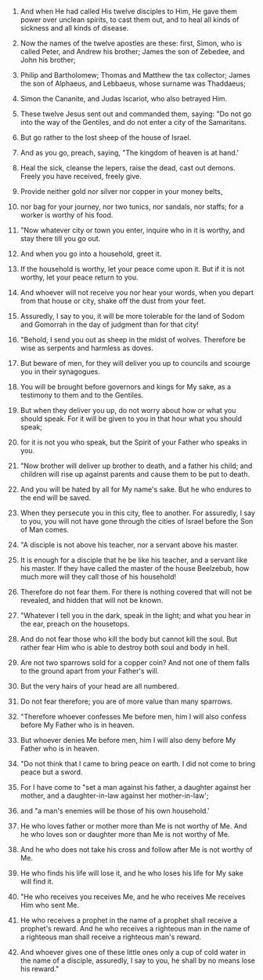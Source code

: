 
1. And when He had called His twelve disciples to Him, He gave them power over unclean spirits, to cast them out, and to heal all kinds of sickness and all kinds of disease.

2. Now the names of the twelve apostles are these: first, Simon, who is called Peter, and Andrew his brother; James the son of Zebedee, and John his brother;

3. Philip and Bartholomew; Thomas and Matthew the tax collector; James the son of Alphaeus, and Lebbaeus, whose surname was Thaddaeus;

4. Simon the Cananite, and Judas Iscariot, who also betrayed Him.

5. These twelve Jesus sent out and commanded them, saying: "Do not go into the way of the Gentiles, and do not enter a city of the Samaritans.

6. But go rather to the lost sheep of the house of Israel.

7. And as you go, preach, saying, "The kingdom of heaven is at hand.'

8. Heal the sick, cleanse the lepers, raise the dead, cast out demons. Freely you have received, freely give.

9. Provide neither gold nor silver nor copper in your money belts,

10. nor bag for your journey, nor two tunics, nor sandals, nor staffs; for a worker is worthy of his food.

11. "Now whatever city or town you enter, inquire who in it is worthy, and stay there till you go out.

12. And when you go into a household, greet it.

13. If the household is worthy, let your peace come upon it. But if it is not worthy, let your peace return to you.

14. And whoever will not receive you nor hear your words, when you depart from that house or city, shake off the dust from your feet.

15. Assuredly, I say to you, it will be more tolerable for the land of Sodom and Gomorrah in the day of judgment than for that city!

16. "Behold, I send you out as sheep in the midst of wolves. Therefore be wise as serpents and harmless as doves.

17. But beware of men, for they will deliver you up to councils and scourge you in their synagogues.

18. You will be brought before governors and kings for My sake, as a testimony to them and to the Gentiles.

19. But when they deliver you up, do not worry about how or what you should speak. For it will be given to you in that hour what you should speak;

20. for it is not you who speak, but the Spirit of your Father who speaks in you.

21. "Now brother will deliver up brother to death, and a father his child; and children will rise up against parents and cause them to be put to death.

22. And you will be hated by all for My name's sake. But he who endures to the end will be saved.

23. When they persecute you in this city, flee to another. For assuredly, I say to you, you will not have gone through the cities of Israel before the Son of Man comes.

24. "A disciple is not above his teacher, nor a servant above his master.

25. It is enough for a disciple that he be like his teacher, and a servant like his master. If they have called the master of the house Beelzebub, how much more will they call those of his household!

26. Therefore do not fear them. For there is nothing covered that will not be revealed, and hidden that will not be known.

27. "Whatever I tell you in the dark, speak in the light; and what you hear in the ear, preach on the housetops.

28. And do not fear those who kill the body but cannot kill the soul. But rather fear Him who is able to destroy both soul and body in hell.

29. Are not two sparrows sold for a copper coin? And not one of them falls to the ground apart from your Father's will.

30. But the very hairs of your head are all numbered.

31. Do not fear therefore; you are of more value than many sparrows.

32. "Therefore whoever confesses Me before men, him I will also confess before My Father who is in heaven.

33. But whoever denies Me before men, him I will also deny before My Father who is in heaven.

34. "Do not think that I came to bring peace on earth. I did not come to bring peace but a sword.

35. For I have come to "set a man against his father, a daughter against her mother, and a daughter-in-law against her mother-in-law';

36. and "a man's enemies will be those of his own household.'

37. He who loves father or mother more than Me is not worthy of Me. And he who loves son or daughter more than Me is not worthy of Me.

38. And he who does not take his cross and follow after Me is not worthy of Me.

39. He who finds his life will lose it, and he who loses his life for My sake will find it.

40. "He who receives you receives Me, and he who receives Me receives Him who sent Me.

41. He who receives a prophet in the name of a prophet shall receive a prophet's reward. And he who receives a righteous man in the name of a righteous man shall receive a righteous man's reward.

42. And whoever gives one of these little ones only a cup of cold water in the name of a disciple, assuredly, I say to you, he shall by no means lose his reward."


